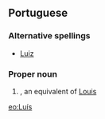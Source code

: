 {{see|Luis}}
==Portuguese==

===Alternative spellings===
* [[Luiz]]

===Proper noun===
{{infl|pt|proper noun}}

# {{given name|male||pt:}}, an equivalent of [[Louis]]



[[eo:Luís]]